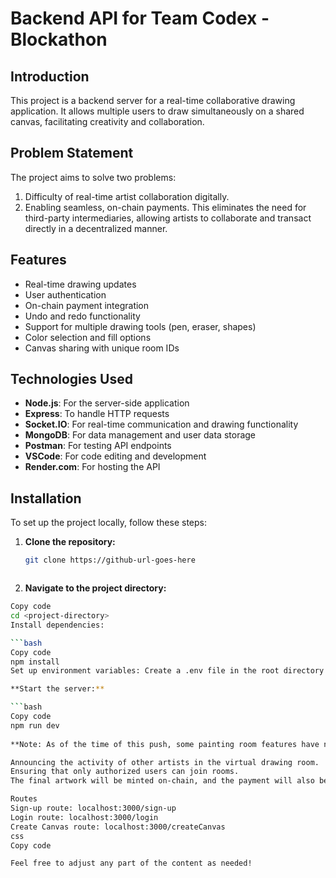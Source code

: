 # Backend API for Team Codex - Blockathon

## Introduction
This project is a backend server for a real-time collaborative drawing application. It allows multiple users to draw simultaneously on a shared canvas, facilitating creativity and collaboration.

## Problem Statement
The project aims to solve two problems: 
1. Difficulty of real-time artist collaboration digitally. 
2. Enabling seamless, on-chain payments. This eliminates the need for third-party intermediaries, allowing artists to collaborate and transact directly in a decentralized manner.

## Features
- Real-time drawing updates
- User authentication
- On-chain payment integration
- Undo and redo functionality
- Support for multiple drawing tools (pen, eraser, shapes)
- Color selection and fill options
- Canvas sharing with unique room IDs

## Technologies Used
- **Node.js**: For the server-side application
- **Express**: To handle HTTP requests
- **Socket.IO**: For real-time communication and drawing functionality
- **MongoDB**: For data management and user data storage
- **Postman**: For testing API endpoints
- **VSCode**: For code editing and development
- **Render.com**: For hosting the API

## Installation
To set up the project locally, follow these steps:

1. **Clone the repository:**

   ```bash
   git clone https://github-url-goes-here



2. **Navigate to the project directory:**

```bash
Copy code
cd <project-directory>
Install dependencies:

```bash
Copy code
npm install
Set up environment variables: Create a .env file in the root directory and add your configurations (e.g., database URL, JWT secret).

**Start the server:**

```bash
Copy code
npm run dev
 
**Note: As of the time of this push, some painting room features have not yet been implemented, such as:**

Announcing the activity of other artists in the virtual drawing room.
Ensuring that only authorized users can join rooms.
The final artwork will be minted on-chain, and the payment will also be done on-chain.

Routes
Sign-up route: localhost:3000/sign-up
Login route: localhost:3000/login
Create Canvas route: localhost:3000/createCanvas
css
Copy code

Feel free to adjust any part of the content as needed!




